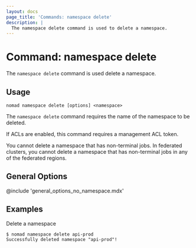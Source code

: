 ```yaml
---
layout: docs
page_title: 'Commands: namespace delete'
description: |
  The namespace delete command is used to delete a namespace.
---
```


# Command: namespace delete

The `namespace delete` command is used delete a namespace.

## Usage

```plaintext
nomad namespace delete [options] <namespace>
```

The `namespace delete` command requires the name of the namespace to be deleted.

If ACLs are enabled, this command requires a management ACL token.

You cannot delete a namespace that has non-terminal jobs. In federated clusters,
you cannot delete a namespace that has non-terminal jobs in any of the federated
regions.

## General Options

@include 'general_options_no_namespace.mdx'

## Examples

Delete a namespace

```shell-session
$ nomad namespace delete api-prod
Successfully deleted namespace "api-prod"!
```
